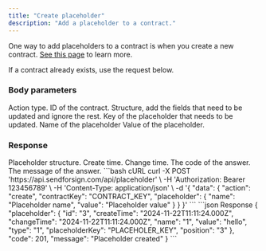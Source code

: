 ```yaml
---
title: "Create placeholder"
description: "Add a placeholder to a contract."
---
```


One way to add placeholders to a contract is when you create a new contract. 
[See this page](/api-reference/contract/create-fill) to learn more.

If a contract already exists, use the request below.

### Body parameters

<ParamField body="action" type="string" required>
  Action type.
</ParamField>

<ParamField body="contractKey" type="string" required>
  ID of the contract.
</ParamField>

<ParamField body="placeholder" required>
  Structure, add the fields that need to be updated and ignore the rest.

  <Expandable title="child attribute">

  <ParamField body="placeholderKey" type="string" required>
    Key of the placeholder that needs to be updated.
  </ParamField>

  <ParamField body="name" type="string">
    Name of the placeholder
  </ParamField>

  <ParamField body="value" type="string">
    Value of the placeholder.
  </ParamField>

  </Expandable>

</ParamField>

### Response

  <ResponseField name="placeholder" type="string">
    Placeholder structure.

  <Expandable title="child attribute">

  <ResponseField name="createTime" type="string">
    Create time.
  </ResponseField>

  <ResponseField name="changeTime" type="string">
    Change time.
  </ResponseField>

  </Expandable>

  </ResponseField>

<ResponseField name="code" type="string">
  The code of the answer.
</ResponseField>

<ResponseField name="message" type="string">
  The message of the answer.
</ResponseField>

<RequestExample>
```bash cURL
curl -X POST 'https://api.sendforsign.com/api/placeholder' \
     -H 'Authorization: Bearer 123456789' \
     -H 'Content-Type: application/json' \
     -d '{
    "data": {
        "action": "create",
        "contractKey": "CONTRACT_KEY",
        "placeholder": {
            "name": "Placeholder name",
            "value": "Placeholder value"
        }
    }
}'
```
</RequestExample>

<ResponseExample>
```json Response
{
    "placeholder": {
        "id": "3",
        "createTime": "2024-11-22T11:11:24.000Z",
        "changeTime": "2024-11-22T11:11:24.000Z",
        "name": "1",
        "value": "hello",
        "type": "1",
        "placeholderKey": "PLACEHOLER_KEY",
        "position": "3"
    },
    "code": 201,
    "message": "Placeholder created"
}
```
</ResponseExample>
